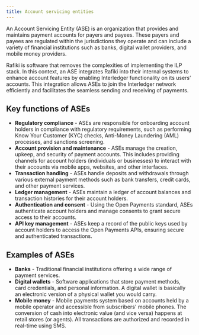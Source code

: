```yaml
---
title: Account servicing entities
---
```



An Account Servicing Entity (ASE) is an organization that provides and maintains payment accounts for payers and payees. These payers and payees are regulated within the jurisdictions they operate and can include a variety of financial institutions such as banks, digital wallet providers, and mobile money providers.

Rafiki is software that removes the complexities of implementing the ILP stack. In this context, an ASE integrates Rafiki into their internal systems to enhance account features by enabling Interledger functionality on its users’ accounts. This integration allows ASEs to join the Interledger network efficiently and facilitates the seamless sending and receiving of payments.

## Key functions of ASEs

- **Regulatory compliance** - ASEs are responsible for onboarding account holders in compliance with regulatory requirements, such as performing Know Your Customer (KYC) checks, Anti-Money Laundering (AML) processes, and sanctions screening.
- **Account provision and maintenance** - ASEs manage the creation, upkeep, and security of payment accounts. This includes providing channels for account holders (individuals or businesses) to interact with their accounts via mobile apps, websites, and other interfaces.
- **Transaction handling** - ASEs handle deposits and withdrawals through various external payment methods such as bank transfers, credit cards, and other payment services.
- **Ledger management** - ASEs maintain a ledger of account balances and transaction histories for their account holders.
- **Authentication and consent** - Using the <LinkOut href="https://openpayments.dev/introduction/overview/">Open Payments standard</LinkOut>, ASEs authenticate account holders and manage consents to grant secure access to their accounts.
- **API key management** - ASEs keep a record of the public keys used by account holders to access the Open Payments APIs, ensuring secure and authenticated transactions.

## Examples of ASEs

- **Banks** - Traditional financial institutions offering a wide range of payment services.
- **Digital wallets** - Software applications that store payment methods, card credentials, and personal information. A digital wallet is basically an electronic version of a physical wallet you would carry.
- **Mobile money** - Mobile payments system based on accounts held by a mobile operator and accessible from subscribers' mobile phones. The conversion of cash into electronic value (and vice versa) happens at retail stores (or agents). All transactions are authorized and recorded in real-time using SMS.
